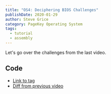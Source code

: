 ```yaml
---
title: "OS4: Deciphering BIOS Challenges"
publishDate: 2020-01-29
author: Steve Grice
category: PageKey Operating System
tags:
  - tutorial
  - assembly
---
```


Let's go over the challenges from the last video.


<BlogYoutubeVideo videoId="9dU7CyKkHew" />

## Code

- [Link to tag](https://github.com/pagekeysolutions/pkos/releases/tag/vid%2Fos004)
- [Diff from previous video](https://github.com/pagekeysolutions/pkos/compare/vid/os003..vid/os004)

